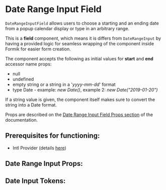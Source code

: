

# Date Range Input Field

`DateRangeInputField` allows users to choose a starting and an ending date from a popup calendar display or type in an arbitrary range.

This is a **field** component, which means it is differs from `DateRangeInput` by having a provided logic for seamless
wrapping of the component inside Formik for easier form creation.

The component accepts the following as initial values for **start** and **end** accessor name props:
  - null
  - undefined
  - empty string or a string in a '_yyyy-mm-dd_' format
  - type Date - example: _new Date()_, example 2: _new Date("2019-01-20")_

If a string value is given, the component itself makes sure to convert the string into a Date format.

Props are described on the [Date Range Input Field Props section](/docs/component-library-formik-elements-daterangeinputfield--disabled#date-range-input-props)
of the documentation.

## **Prerequisites for functioning**:
 - Intl Provider (details [here](/docs/component-library-intl-intl--basic))

<Stories includePrimary={true} />

## Date Range Input Props:

<ArgsTable of={DateRangeInputField} />

## Date Input Tokens:
<ThemeTokens component="DateInput"/>
